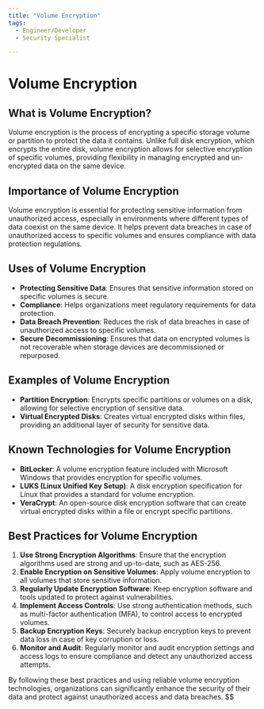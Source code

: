 ```yaml
---
title: "Volume Encryption"
tags:
  - Engineer/Developer
  - Security Specialist

---
```



<TagProvider>
<TagFilter />

# Volume Encryption

<TagList tags={frontmatter.tags} />
<AttributionList contributors={frontmatter.contributors} />

## What is Volume Encryption?

Volume encryption is the process of encrypting a specific storage volume or partition to protect the data it contains. Unlike full disk encryption, which encrypts the entire disk, volume encryption allows for selective encryption of specific volumes, providing flexibility in managing encrypted and un-encrypted data on the same device.

## Importance of Volume Encryption

Volume encryption is essential for protecting sensitive information from unauthorized access, especially in environments where different types of data coexist on the same device. It helps prevent data breaches in case of unauthorized access to specific volumes and ensures compliance with data protection regulations.

## Uses of Volume Encryption

- **Protecting Sensitive Data**: Ensures that sensitive information stored on specific volumes is secure.
- **Compliance**: Helps organizations meet regulatory requirements for data protection.
- **Data Breach Prevention**: Reduces the risk of data breaches in case of unauthorized access to specific volumes.
- **Secure Decommissioning**: Ensures that data on encrypted volumes is not recoverable when storage devices are decommissioned or repurposed.

## Examples of Volume Encryption

- **Partition Encryption**: Encrypts specific partitions or volumes on a disk, allowing for selective encryption of sensitive data.
- **Virtual Encrypted Disks**: Creates virtual encrypted disks within files, providing an additional layer of security for sensitive data.

## Known Technologies for Volume Encryption

- **BitLocker**: A volume encryption feature included with Microsoft Windows that provides encryption for specific volumes.
- **LUKS (Linux Unified Key Setup)**: A disk encryption specification for Linux that provides a standard for volume encryption.
- **VeraCrypt**: An open-source disk encryption software that can create virtual encrypted disks within a file or encrypt specific partitions.

## Best Practices for Volume Encryption

1. **Use Strong Encryption Algorithms**: Ensure that the encryption algorithms used are strong and up-to-date, such as AES-256.
2. **Enable Encryption on Sensitive Volumes**: Apply volume encryption to all volumes that store sensitive information.
3. **Regularly Update Encryption Software**: Keep encryption software and tools updated to protect against vulnerabilities.
4. **Implement Access Controls**: Use strong authentication methods, such as multi-factor authentication (MFA), to control access to encrypted volumes.
5. **Backup Encryption Keys**: Securely backup encryption keys to prevent data loss in case of key corruption or loss.
6. **Monitor and Audit**: Regularly monitor and audit encryption settings and access logs to ensure compliance and detect any unauthorized access attempts.

By following these best practices and using reliable volume encryption technologies, organizations can significantly enhance the security of their data and protect against unauthorized access and data breaches.
$$

</TagProvider>